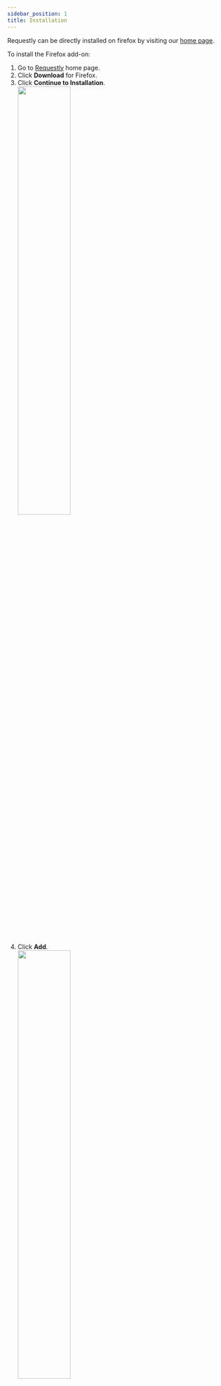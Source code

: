 ```yaml
---
sidebar_position: 1
title: Installation
---
```


Requestly can be directly installed on firefox by visiting our [home page](https://requestly.io).

To install the Firefox add-on:
<ol>
    <li>Go to <a href="https://requestly.io">Requestly</a> home page.</li>
    <li>Click <b>Download</b> for Firefox.</li>
    <li>Click <b>Continue to Installation</b>.<br/><img src="/img/docs/continue-installation-firefox.png" width="50%" /></li>
    <li>Click <b>Add</b>.<br/><img src="/img/docs/add-to-firefox.png" width="50%" /></li>
    <li>Your extension will be installed 🎉.</li>
</ol>
